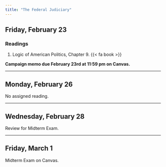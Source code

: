 ```yaml
---
title: "The Federal Judiciary"
---
```


## Friday, February 23

### Readings

1. Logic of American Politics, Chapter 9. {{< fa book >}}

**Campaign memo due February 23rd at 11:59 pm on Canvas.**

---


## Monday, February 26

No assigned reading.


---


## Wednesday, February 28


Review for Midterm Exam.



---


## Friday, March 1

Midterm Exam on Canvas.
